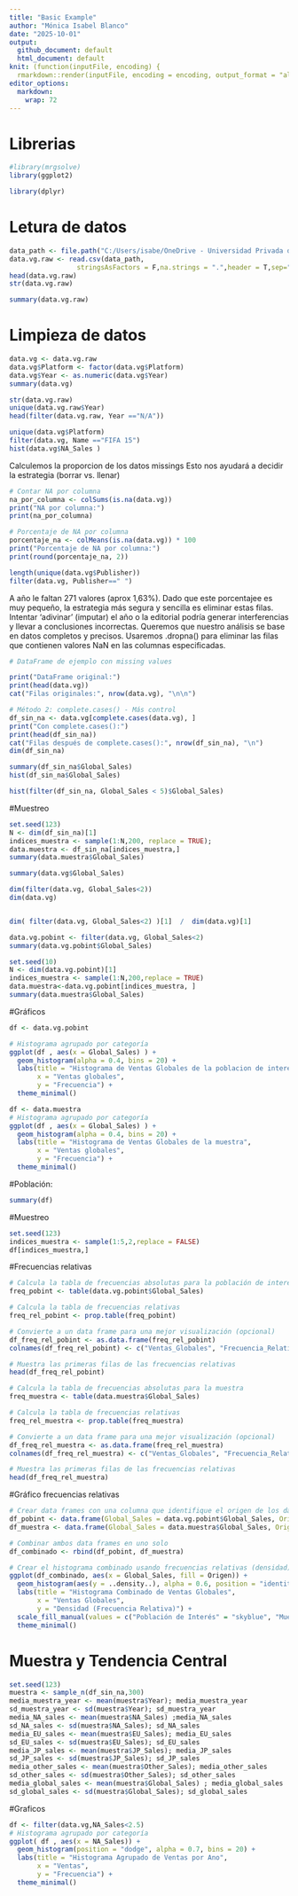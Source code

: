 ```yaml
---
title: "Basic Example"
author: "Mónica Isabel Blanco"
date: "2025-10-01"
output: 
  github_document: default
  html_document: default
knit: (function(inputFile, encoding) {
  rmarkdown::render(inputFile, encoding = encoding, output_format = "all") })
editor_options: 
  markdown: 
    wrap: 72
---
```


# Librerias
```r
#library(mrgsolve)
library(ggplot2)

library(dplyr)
```

# Letura de datos

```r
data_path <- file.path("C:/Users/isabe/OneDrive - Universidad Privada del Valle/4TO SEMESTRE/ESTADISTICA IV/Unidad 1/Practicas R studio/vgsales.csv")
data.vg.raw <- read.csv(data_path,
                 stringsAsFactors = F,na.strings = ".",header = T,sep=",")
head(data.vg.raw)
str(data.vg.raw)
```

```r
summary(data.vg.raw)
```

# Limpieza de datos


```r
data.vg <- data.vg.raw 
data.vg$Platform <- factor(data.vg$Platform)
data.vg$Year <- as.numeric(data.vg$Year)
summary(data.vg)
```
```r
str(data.vg.raw)
unique(data.vg.raw$Year)
head(filter(data.vg.raw, Year =="N/A"))

```


```r
unique(data.vg$Platform)
filter(data.vg, Name =="FIFA 15")
hist(data.vg$NA_Sales )
```

Calculemos la proporcion de los datos missings Esto nos ayudará a decidir la estrategia (borrar vs. llenar)

```r
# Contar NA por columna
na_por_columna <- colSums(is.na(data.vg))
print("NA por columna:")
print(na_por_columna)

# Porcentaje de NA por columna
porcentaje_na <- colMeans(is.na(data.vg)) * 100
print("Porcentaje de NA por columna:")
print(round(porcentaje_na, 2))

```



```r
length(unique(data.vg$Publisher))
filter(data.vg, Publisher==" ")

```

A año le faltan 271 valores (aprox 1,63%). Dado que este porcentajee es muy pequeño, la estrategia más segura y sencilla es eliminar estas filas. Intentar 'adivinar' (imputar) el año o la editorial podría generar interferencias y llevar a conclusiones incorrectas. Queremos que nuestro análisis se base en datos completos y precisos. Usaremos .dropna() para eliminar las filas que contienen valores NaN en las columnas especificadas.



```r
# DataFrame de ejemplo con missing values

print("DataFrame original:")
print(head(data.vg))
cat("Filas originales:", nrow(data.vg), "\n\n")

# Método 2: complete.cases() - Más control
df_sin_na <- data.vg[complete.cases(data.vg), ]
print("Con complete.cases():")
print(head(df_sin_na))
cat("Filas después de complete.cases():", nrow(df_sin_na), "\n")
dim(df_sin_na)

```


```r
summary(df_sin_na$Global_Sales)
hist(df_sin_na$Global_Sales)

hist(filter(df_sin_na, Global_Sales < 5)$Global_Sales)
```
#Muestreo
```r
set.seed(123)
N <- dim(df_sin_na)[1]
indices_muestra <- sample(1:N,200, replace = TRUE);
data.muestra <- df_sin_na[indices_muestra,]
summary(data.muestra$Global_Sales)
```
```r
summary(data.vg$Global_Sales)

```
```r
dim(filter(data.vg, Global_Sales<2))
dim(data.vg)


dim( filter(data.vg, Global_Sales<2) )[1]  /  dim(data.vg)[1]
```
```r
data.vg.pobint <- filter(data.vg, Global_Sales<2)
summary(data.vg.pobint$Global_Sales)
```
```r
set.seed(10)
N <- dim(data.vg.pobint)[1]
indices_muestra <- sample(1:N,200,replace = TRUE)
data.muestra<-data.vg.pobint[indices_muestra, ]
summary(data.muestra$Global_Sales)
```
#Gráficos
```r

df <- data.vg.pobint

# Histograma agrupado por categoría
ggplot(df , aes(x = Global_Sales) ) + 
  geom_histogram(alpha = 0.4, bins = 20) + 
  labs(title = "Histograma de Ventas Globales de la poblacion de interes",
       x = "Ventas globales",
       y = "Frecuencia") +
  theme_minimal()
```
```r
df <- data.muestra
# Histograma agrupado por categoría
ggplot(df , aes(x = Global_Sales) ) + 
  geom_histogram(alpha = 0.4, bins = 20) + 
  labs(title = "Histograma de Ventas Globales de la muestra",
       x = "Ventas globales",
       y = "Frecuencia") +
  theme_minimal()
```

#Población:
```r
summary(df)
```
#Muestreo
```r
set.seed(123)
indices_muestra <- sample(1:5,2,replace = FALSE)
df[indices_muestra,]

```
#Frecuencias relativas
```r
# Calcula la tabla de frecuencias absolutas para la población de interés
freq_pobint <- table(data.vg.pobint$Global_Sales)

# Calcula la tabla de frecuencias relativas
freq_rel_pobint <- prop.table(freq_pobint)

# Convierte a un data frame para una mejor visualización (opcional)
df_freq_rel_pobint <- as.data.frame(freq_rel_pobint)
colnames(df_freq_rel_pobint) <- c("Ventas_Globales", "Frecuencia_Relativa")

# Muestra las primeras filas de las frecuencias relativas
head(df_freq_rel_pobint)

# Calcula la tabla de frecuencias absolutas para la muestra
freq_muestra <- table(data.muestra$Global_Sales)

# Calcula la tabla de frecuencias relativas
freq_rel_muestra <- prop.table(freq_muestra)

# Convierte a un data frame para una mejor visualización (opcional)
df_freq_rel_muestra <- as.data.frame(freq_rel_muestra)
colnames(df_freq_rel_muestra) <- c("Ventas_Globales", "Frecuencia_Relativa")

# Muestra las primeras filas de las frecuencias relativas
head(df_freq_rel_muestra)
```
#Gráfico frecuencias relativas

```r
# Crear data frames con una columna que identifique el origen de los datos
df_pobint <- data.frame(Global_Sales = data.vg.pobint$Global_Sales, Origen = "Población de Interés")
df_muestra <- data.frame(Global_Sales = data.muestra$Global_Sales, Origen = "Muestra")

# Combinar ambos data frames en uno solo
df_combinado <- rbind(df_pobint, df_muestra)

# Crear el histograma combinado usando frecuencias relativas (densidad)
ggplot(df_combinado, aes(x = Global_Sales, fill = Origen)) +
  geom_histogram(aes(y = ..density..), alpha = 0.6, position = "identity", bins = 20) +
  labs(title = "Histograma Combinado de Ventas Globales",
       x = "Ventas Globales",
       y = "Densidad (Frecuencia Relativa)") +
  scale_fill_manual(values = c("Población de Interés" = "skyblue", "Muestra" = "salmon")) +
  theme_minimal()
```

# Muestra y Tendencia Central
```r
set.seed(123)
muestra <- sample_n(df_sin_na,300)
media_muestra_year <- mean(muestra$Year); media_muestra_year
sd_muestra_year <- sd(muestra$Year); sd_muestra_year
media_NA_sales <- mean(muestra$NA_Sales) ;media_NA_sales
sd_NA_sales <- sd(muestra$NA_Sales); sd_NA_sales
media_EU_sales <- mean(muestra$EU_Sales); media_EU_sales
sd_EU_sales <- sd(muestra$EU_Sales); sd_EU_sales
media_JP_sales <- mean(muestra$JP_Sales); media_JP_sales
sd_JP_sales <- sd(muestra$JP_Sales); sd_JP_sales
media_other_sales <- mean(muestra$Other_Sales); media_other_sales
sd_other_sales <- sd(muestra$Other_Sales); sd_other_sales
media_global_sales <- mean(muestra$Global_Sales) ; media_global_sales
sd_global_sales <- sd(muestra$Global_Sales); sd_global_sales
```

#Graficos
```r

df <- filter(data.vg,NA_Sales<2.5)
# Histograma agrupado por categoría
ggplot( df , aes(x = NA_Sales)) +
  geom_histogram(position = "dodge", alpha = 0.7, bins = 20) +
  labs(title = "Histograma Agrupado de Ventas por Ano",
       x = "Ventas",
       y = "Frecuencia") +
  theme_minimal()

```



